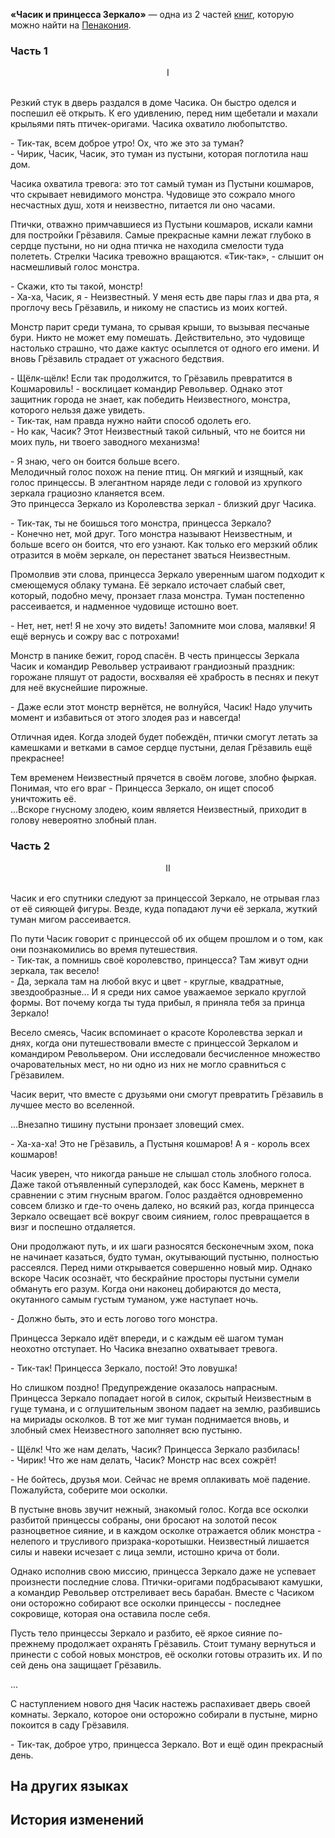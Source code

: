 {{Книга Инфобокс
|id           = 323
|Название     = «Часик и принцесса Зеркало»
|Изображение  = Item Penacony Readable 3.png
|Мир          = Пенакония
|Томов        = 2
|Автор        = <!--нужно добавить-->
|Описание     = Один из самых известных фильмов о Часике, в котором рассказано, как Часик и птицы-оригами одержали победу над грозным монстром при помощи принцессы Зеркала.
|Том1         = {{tx}}
|Источник1    = {{tx|Отсутствует источник}}
|Том2         = {{tx}}
|Источник2    = {{tx|Отсутствует источник}}
|Персонажи    = 
|Фракции      = 
}}
'''«Часик и принцесса Зеркало»''' — одна из 2 частей [[Книги|книг]], которую можно найти на [[Пенакония]].
<!--
==Получение==
<gallery>
Книга НАЗВАНИЕ.png|НАЗВАНИЕ
Локация НАЗВАНИЕ.png|Расположение на карте. Ближайший пространственный якорь «[[НАЗВАНИЕ]]»
</gallery>
-->
===Часть 1===
<div align="center">I</div><br />Резкий стук в дверь раздался в доме Часика. Он быстро оделся и поспешил её открыть. К его удивлению, перед ним щебетали и махали крыльями пять птичек-оригами. Часика охватило любопытство.

- Тик-так, всем доброе утро! Ох, что же это за туман?<br />
- Чирик, Часик, Часик, это туман из пустыни, которая поглотила наш дом.

Часика охватила тревога: это тот самый туман из Пустыни кошмаров, что скрывает невидимого монстра. Чудовище это сожрало много несчастных душ, хотя и неизвестно, питается ли оно часами.

Птички, отважно примчавшиеся из Пустыни кошмаров, искали камни для постройки Грёзавиля. Самые прекрасные камни лежат глубоко в сердце пустыни, но ни одна птичка не находила смелости туда полететь. Стрелки Часика тревожно вращаются. «Тик-так», - слышит он насмешливый голос монстра.

- Скажи, кто ты такой, монстр!<br />
- Ха-ха, Часик, я - Неизвестный. У меня есть две пары глаз и два рта, я проглочу весь Грёзавиль, и никому не спастись из моих когтей.

Монстр парит среди тумана, то срывая крыши, то вызывая песчаные бури. Никто не может ему помешать. Действительно, это чудовище настолько страшно, что даже кактус осыплется от одного его имени. И вновь Грёзавиль страдает от ужасного бедствия.

- Щёлк-щёлк! Если так продолжится, то Грёзавиль превратится в Кошмаровиль! - восклицает командир Револьвер. Однако этот защитник города не знает, как победить Неизвестного, монстра, которого нельзя даже увидеть.<br />
- Тик-так, нам правда нужно найти способ одолеть его.<br />
- Но как, Часик? Этот Неизвестный такой сильный, что не боится ни моих пуль, ни твоего заводного механизма!

- Я знаю, чего он боится больше всего.<br />
Мелодичный голос похож на пение птиц. Он мягкий и изящный, как голос принцессы. В элегантном наряде леди с головой из хрупкого зеркала грациозно кланяется всем.<br />
Это принцесса Зеркало из Королевства зеркал - близкий друг Часика.

- Тик-так, ты не боишься того монстра, принцесса Зеркало?<br />
- Конечно нет, мой друг. Того монстра называют Неизвестным, и больше всего он боится, что его узнают. Как только его мерзкий облик отразится в моём зеркале, он перестанет зваться Неизвестным.

Промолвив эти слова, принцесса Зеркало уверенным шагом подходит к смеющемуся облаку тумана. Её зеркало источает слабый свет, который, подобно мечу, пронзает глаза монстра. Туман постепенно рассеивается, и надменное чудовище истошно воет.

- Нет, нет, нет! Я не хочу это видеть! Запомните мои слова, малявки! Я ещё вернусь и сожру вас с потрохами!

Монстр в панике бежит, город спасён. В честь принцессы Зеркала Часик и командир Револьвер устраивают грандиозный праздник: горожане пляшут от радости, восхваляя её храбрость в песнях и пекут для неё вкуснейшие пирожные.

- Даже если этот монстр вернётся, не волнуйся, Часик! Надо улучить момент и избавиться от этого злодея раз и навсегда!

Отличная идея. Когда злодей будет побеждён, птички смогут летать за камешками и ветками в самое сердце пустыни, делая Грёзавиль ещё прекраснее!

Тем временем Неизвестный прячется в своём логове, злобно фыркая. Понимая, что его враг - Принцесса Зеркало, он ищет способ уничтожить её.<br />
...Вскоре гнусному злодею, коим является Неизвестный, приходит в голову невероятно злобный план.

===Часть 2===
<div align="center">II</div><br />Часик и его спутники следуют за принцессой Зеркало, не отрывая глаз от её сияющей фигуры. Везде, куда попадают лучи её зеркала, жуткий туман мигом рассеивается.

По пути Часик говорит с принцессой об их общем прошлом и о том, как они познакомились во время путешествия.<br />
- Тик-так, а помнишь своё королевство, принцесса? Там живут одни зеркала, так весело!<br />
- Да, зеркала там на любой вкус и цвет - круглые, квадратные, звездообразные... И я среди них самое уважаемое зеркало круглой формы. Вот почему когда ты туда прибыл, я приняла тебя за принца Зеркало!

Весело смеясь, Часик вспоминает о красоте Королевства зеркал и днях, когда они путешествовали вместе с принцессой Зеркалом и командиром Револьвером. Они исследовали бесчисленное множество очаровательных мест, но ни одно из них не могло сравниться с Грёзавилем.

Часик верит, что вместе с друзьями они смогут превратить Грёзавиль в лучшее место во вселенной.

...Внезапно тишину пустыни пронзает зловещий смех.

- Ха-ха-ха! Это не Грёзавиль, а Пустыня кошмаров! А я - король всех кошмаров!

Часик уверен, что никогда раньше не слышал столь злобного голоса. Даже такой отъявленный суперзлодей, как босс Камень, меркнет в сравнении с этим гнусным врагом. Голос раздаётся одновременно совсем близко и где-то очень далеко, но всякий раз, когда принцесса Зеркало освещает всё вокруг своим сиянием, голос превращается в визг и поспешно отдаляется.

Они продолжают путь, и их шаги разносятся бесконечным эхом, пока не начинает казаться, будто туман, окутывающий пустыню, полностью рассеялся. Перед ними открывается совершенно новый мир. Однако вскоре Часик осознаёт, что бескрайние просторы пустыни сумели обмануть его разум. Когда они наконец добираются до места, окутанного самым густым туманом, уже наступает ночь.

- Должно быть, это и есть логово того монстра.

Принцесса Зеркало идёт впереди, и с каждым её шагом туман неохотно отступает. Но Часика внезапно охватывает тревога.

- Тик-так! Принцесса Зеркало, постой! Это ловушка!

Но слишком поздно! Предупреждение оказалось напрасным. Принцесса Зеркало попадает ногой в силок, скрытый Неизвестным в гуще тумана, и с оглушительным звоном падает на землю, разбившись на мириады осколков. В тот же миг туман поднимается вновь, и злобный смех Неизвестного заполняет всю пустыню.

- Щёлк! Что же нам делать, Часик? Принцесса Зеркало разбилась!<br />
- Чирик! Что же нам делать, Часик? Монстр нас всех сожрёт!

- Не бойтесь, друзья мои. Сейчас не время оплакивать моё падение. Пожалуйста, соберите мои осколки.

В пустыне вновь звучит нежный, знакомый голос. Когда все осколки разбитой принцессы собраны, они бросают на золотой песок разноцветное сияние, и в каждом осколке отражается облик монстра - нелепого и трусливого призрака-коротышки. Неизвестный лишается силы и навеки исчезает с лица земли, истошно крича от боли.

Однако исполнив свою миссию, принцесса Зеркало даже не успевает произнести последние слова. Птички-оригами подбрасывают камушки, а командир Револьвер отстреливает весь барабан. Вместе с Часиком они осторожно собирают все осколки принцессы - последнее сокровище, которая она оставила после себя.

Пусть тело принцессы Зеркало и разбито, её яркое сияние по-прежнему продолжает охранять Грёзавиль. Стоит туману вернуться и принести с собой новых монстров, её осколки готовы отразить их. И по сей день она защищает Грёзавиль.

...

С наступлением нового дня Часик настежь распахивает дверь своей комнаты. Зеркало, которое они осторожно собирали в пустыне, мирно покоится в саду Грёзавиля.

- Тик-так, доброе утро, принцесса Зеркало. Вот и ещё один прекрасный день.

==На других языках==
{{На других языках
|en   = ''Clockie and Mirror Princess''
|zhs  = 《钟表小子与镜子公主》
|zht  = 《鐘錶小子與鏡子公主》
|ja   = 『クロックボーイとプリンセスミラー』
|ko   = ≪시계 소년과 거울 공주≫
|es   = Relojito y la Princesa Espejo
|fr   = ''Chronou et la Princesse Miroir''
|ru   = «Часик и принцесса Зеркало»
|th   = "เจ้าหนูนาฬิกาและเจ้าหญิงกระจก"
|vi   = Cậu Bé Đồng Hồ Và Công Chúa Gương
|de   = „Clockie und die Spiegelprinzessin“
|id   = "Clockie dan Putri Cermin"
|pt   = "Relogin e Princesa Espelho"
}}

==История изменений==
{{История изменений|2.7}}